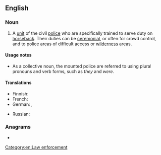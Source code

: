 ==English==
{{wikipedia}}

===Noun===
{{en-noun|-}}

# A [[unit]] of the civil [[police]] who are specifically trained to serve duty on [[horseback#Adverb|horseback]]. Their duties can be [[ceremonial]], or often for crowd control, and to police areas of difficult access or [[wilderness]] areas.

====Usage notes====
* As a collective noun, the mounted police are referred to using plural pronouns and verb forms, such as ''they'' and ''were''.

====Translations====
{{trans-top|unit of the civil police}}
* Finnish: {{t+|fi|ratsupoliisi}}
* French: {{t+|fr|police montée|f}}
* German: {{t|de|berittene Polizei|f}}, {{q|loosely}} {{t+|de|Reiterstaffel|f}}
{{trans-mid}}
* Russian: {{t|ru|конная полиция|f|alt=ко́нная поли́ция}}
{{trans-bottom}}

===Anagrams===
* {{anagrams|en|a=cdeeilmnooptu|mucodepletion}}

[[Category:en:Law enforcement]]